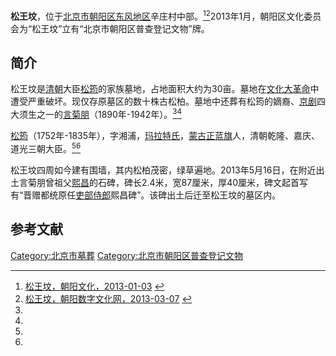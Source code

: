 '''松王坟'''，位于[[北京市|北京市]][[朝阳区_(北京市)|朝阳区]][[东风地区|东风地区]]辛庄村中部。<ref name=cywh>[http://www.risingsun.org.cn/culherit/culold/8a24f0a042e5d43f0142e62640f00001.html 松王坟，朝阳文化，2013-01-03] {{Wayback|url=http://www.risingsun.org.cn/culherit/culold/8a24f0a042e5d43f0142e62640f00001.html |date=20150924091355 }}</ref><ref name=cyszwh>[http://whfw.bjchy.gov.cn/whly/8a24f0cf449970ff01449a820986000b.html 松王坟，朝阳数字文化网，2013-03-07] {{Wayback|url=http://whfw.bjchy.gov.cn/whly/8a24f0cf449970ff01449a820986000b.html |date=20141019194005 }}</ref>2013年1月，朝阳区文化委员会为“松王坟”立有“北京市朝阳区普查登记文物”牌。

==简介==
松王坟是[[清朝|清朝]]大臣[[松筠|松筠]]的家族墓地，占地面积大约为30亩。墓地在[[文化大革命|文化大革命]]中遭受严重破坏。现仅存原墓区的数十株古松柏。墓地中还葬有松筠的嫡裔、[[京剧|京剧]]四大须生之一的[[言菊朋|言菊朋]]（1890年-1942年）。<ref name=cywh/><ref name=cyszwh/>

[[松筠|松筠]]（1752年-1835年），字湘浦，[[玛拉特氏|玛拉特氏]]，[[蒙古正蓝旗|蒙古正蓝旗]]人，清朝乾隆、嘉庆、道光三朝大臣。<ref name=cywh/><ref name=cyszwh/>

松王坟四周如今建有围墙，其内松柏茂密，绿草遍地。2013年5月16日，在附近出土言菊朋曾祖父[[熙昌|熙昌]]的石碑，碑长2.4米，宽87厘米，厚40厘米，碑文起首写有“晋赠都统原任[[吏部侍郎|吏部侍郎]]熙昌碑”。该碑出土后迁至松王坟的墓区内。

==参考文献==
{{reflist}}

[[Category:北京市墓葬|Category:北京市墓葬]]
[[Category:北京市朝阳区普查登记文物|Category:北京市朝阳区普查登记文物]]